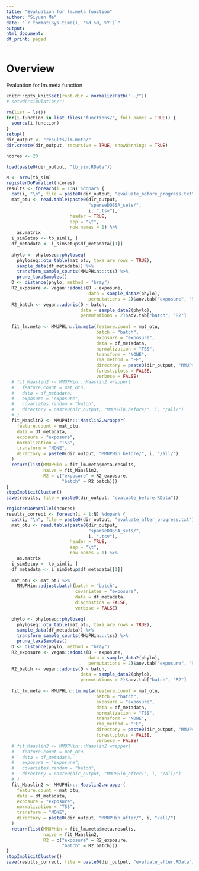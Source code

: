 ```yaml
---
title: "Evaluation for lm.meta function"
author: "Siyuan Ma"
date: "`r format(Sys.time(), '%d %B, %Y')`"
output:
html_document:
df_print: paged
---
```

# Overview
Evaluation for lm.meta function

```r
knitr::opts_knit$set(root.dir = normalizePath("../"))
# setwd("simulation/")
```
```r
rm(list = ls())
for(i.function in list.files("functions/", full.names = TRUE)) {
  source(i.function)
}
setup()
dir_output <- "results/lm.meta/"
dir.create(dir_output, recursive = TRUE, showWarnings = TRUE)
```

```r
ncores <- 20

load(paste0(dir_output, "tb_sim.RData"))
```

```r
N <- nrow(tb_sim)
registerDoParallel(ncores)
results <- foreach(i = 1:N) %dopar% {
  cat(i, "\n", file = paste0(dir_output, "evaluate_before_progress.txt"), append = TRUE)
  mat_otu <- read.table(paste0(dir_output,
                               "sparseDOSSA_sets/",
                               i, ".tsv"),
                        header = TRUE,
                        sep = "\t",
                        row.names = 1) %>% 
    as.matrix
  i_simSetup <- tb_sim[i, ]
  df_metadata <- i_simSetup$df_metadata[[1]]
  
  phylo <- phyloseq::phyloseq(
    phyloseq::otu_table(mat_otu, taxa_are_rows = TRUE),
    sample_data(df_metadata)) %>%
    transform_sample_counts(MMUPHin:::tss) %>%
    prune_taxaSamples()
  D <- distance(phylo, method = "bray")
  R2_exposure <- vegan::adonis(D ~ exposure,
                               data = sample_data2(phylo),
                               permutations = 2)$aov.tab["exposure", "R2"]
  R2_batch <- vegan::adonis(D ~ batch,
                            data = sample_data2(phylo),
                            permutations = 2)$aov.tab["batch", "R2"]
  
  fit_lm.meta <- MMUPHin::lm.meta(feature.count = mat_otu,
                                  batch = "batch",
                                  exposure = "exposure",
                                  data = df_metadata,
                                  normalization = "TSS",
                                  transform = "NONE",
                                  rma_method = "FE",
                                  directory = paste0(dir_output, "MMUPHin_before/", i, "/"),
                                  forest.plots = FALSE,
                                  verbose = FALSE)
  # fit_Maaslin2 <- MMUPHin:::Maaslin2.wrapper(
  #   feature.count = mat_otu,
  #   data = df_metadata,
  #   exposure = "exposure",
  #   covariates.random = "batch",
  #   directory = paste0(dir_output, "MMUPHin_before/", i, "/all/")
  # )
  fit_Maaslin2 <- MMUPHin:::Maaslin2.wrapper(
    feature.count = mat_otu,
    data = df_metadata,
    exposure = "exposure",
    normalization = "TSS",
    transform = "NONE",
    directory = paste0(dir_output, "MMUPHin_before/", i, "/all/")
  )
  return(list(MMUPHin = fit_lm.meta$meta.results,
              naive = fit_Maaslin2,
              R2 = c("exposure" = R2_exposure,
                     "batch" = R2_batch)))
}
stopImplicitCluster()
save(results, file = paste0(dir_output, "evaluate_before.RData"))
```

```r
registerDoParallel(ncores)
results_correct <- foreach(i = 1:N) %dopar% {
  cat(i, "\n", file = paste0(dir_output, "evaluate_after_progress.txt"), append = TRUE)
  mat_otu <- read.table(paste0(dir_output,
                               "sparseDOSSA_sets/",
                               i, ".tsv"),
                        header = TRUE,
                        sep = "\t",
                        row.names = 1) %>% 
    as.matrix
  i_simSetup <- tb_sim[i, ]
  df_metadata <- i_simSetup$df_metadata[[1]]
  
  mat_otu <- mat_otu %>% 
    MMUPHin::adjust.batch(batch = "batch",
                          covariates = "exposure",
                          data = df_metadata,
                          diagnostics = FALSE, 
                          verbose = FALSE)
  
  phylo <- phyloseq::phyloseq(
    phyloseq::otu_table(mat_otu, taxa_are_rows = TRUE),
    sample_data(df_metadata)) %>%
    transform_sample_counts(MMUPHin:::tss) %>%
    prune_taxaSamples()
  D <- distance(phylo, method = "bray")
  R2_exposure <- vegan::adonis(D ~ exposure,
                               data = sample_data2(phylo),
                               permutations = 2)$aov.tab["exposure", "R2"]
  R2_batch <- vegan::adonis(D ~ batch,
                            data = sample_data2(phylo),
                            permutations = 2)$aov.tab["batch", "R2"]
  
  fit_lm.meta <- MMUPHin::lm.meta(feature.count = mat_otu,
                                  batch = "batch",
                                  exposure = "exposure",
                                  data = df_metadata,
                                  normalization = "TSS",
                                  transform = "NONE",
                                  rma_method = "FE",
                                  directory = paste0(dir_output, "MMUPHin_after/", i, "/"),
                                  forest.plots = FALSE,
                                  verbose = FALSE)
  # fit_Maaslin2 <- MMUPHin:::Maaslin2.wrapper(
  #   feature.count = mat_otu,
  #   data = df_metadata,
  #   exposure = "exposure",
  #   covariates.random = "batch",
  #   directory = paste0(dir_output, "MMUPHin_after/", i, "/all/")
  # )
  fit_Maaslin2 <- MMUPHin:::Maaslin2.wrapper(
    feature.count = mat_otu,
    data = df_metadata,
    exposure = "exposure",
    normalization = "TSS",
    transform = "NONE",
    directory = paste0(dir_output, "MMUPHin_after/", i, "/all/")
  )
  return(list(MMUPHin = fit_lm.meta$meta.results,
              naive = fit_Maaslin2,
              R2 = c("exposure" = R2_exposure,
                     "batch" = R2_batch)))
}
stopImplicitCluster()
save(results_correct, file = paste0(dir_output, "evaluate_after.RData"))
```

